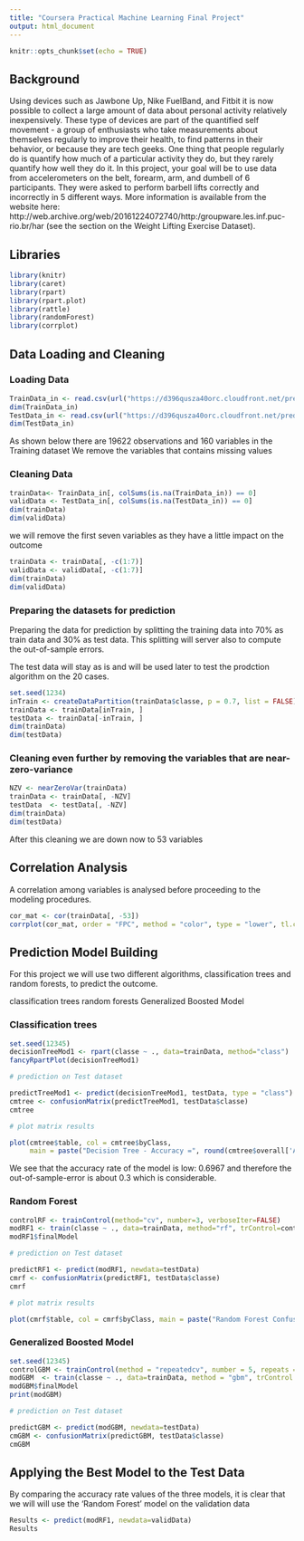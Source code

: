 ```yaml
---
title: "Coursera Practical Machine Learning Final Project"
output: html_document
---
```


```r
knitr::opts_chunk$set(echo = TRUE)
```

## Background

Using devices such as Jawbone Up, Nike FuelBand, and Fitbit it is now possible to collect a large amount of data about personal activity relatively inexpensively. These type of devices are part of the quantified self movement - a group of enthusiasts who take measurements about themselves regularly to improve their health, to find patterns in their behavior, or because they are tech geeks. One thing that people regularly do is quantify how much of a particular activity they do, but they rarely quantify how well they do it. In this project, your goal will be to use data from accelerometers on the belt, forearm, arm, and dumbell of 6 participants. They were asked to perform barbell lifts correctly and incorrectly in 5 different ways. More information is available from the website here: http://web.archive.org/web/20161224072740/http:/groupware.les.inf.puc-rio.br/har (see the section on the Weight Lifting Exercise Dataset).

## Libraries
```r
library(knitr)
library(caret)
library(rpart)
library(rpart.plot)
library(rattle)
library(randomForest)
library(corrplot)
```
## Data Loading and Cleaning
### Loading Data
```r
TrainData_in <- read.csv(url("https://d396qusza40orc.cloudfront.net/predmachlearn/pml-training.csv"),header=TRUE)
dim(TrainData_in)
TestData_in <- read.csv(url("https://d396qusza40orc.cloudfront.net/predmachlearn/pml-testing.csv"),header=TRUE)
dim(TestData_in)
```
As shown below there are 19622 observations and 160 variables in the Training dataset
We remove the variables that contains missing values

### Cleaning Data
```r
trainData<- TrainData_in[, colSums(is.na(TrainData_in)) == 0]
validData <- TestData_in[, colSums(is.na(TestData_in)) == 0]
dim(trainData)
dim(validData)
```

we will remove the first seven variables as they have a little impact on the outcome

```r
trainData <- trainData[, -c(1:7)]
validData <- validData[, -c(1:7)]
dim(trainData)
dim(validData)
```

### Preparing the datasets for prediction
Preparing the data for prediction by splitting the training data into 70% as train data and 30% as test data. This splitting will server also to compute the out-of-sample errors.

The test data will stay as is and will be used later to test the prodction algorithm on the 20 cases.
```r
set.seed(1234) 
inTrain <- createDataPartition(trainData$classe, p = 0.7, list = FALSE)
trainData <- trainData[inTrain, ]
testData <- trainData[-inTrain, ]
dim(trainData)
dim(testData)
```

### Cleaning even further by removing the variables that are near-zero-variance
```r
NZV <- nearZeroVar(trainData)
trainData <- trainData[, -NZV]
testData  <- testData[, -NZV]
dim(trainData)
dim(testData)
```

After this cleaning we are down now to 53 variables

## Correlation Analysis
A correlation among variables is analysed before proceeding to the modeling procedures.

```r
cor_mat <- cor(trainData[, -53])
corrplot(cor_mat, order = "FPC", method = "color", type = "lower", tl.cex = 0.8, tl.col = rgb(0, 0, 0))
```

## Prediction Model Building
For this project we will use two different algorithms, classification trees and random forests, to predict the outcome.

classification trees
random forests
Generalized Boosted Model

### Classification trees

```r
set.seed(12345)
decisionTreeMod1 <- rpart(classe ~ ., data=trainData, method="class")
fancyRpartPlot(decisionTreeMod1)

# prediction on Test dataset

predictTreeMod1 <- predict(decisionTreeMod1, testData, type = "class")
cmtree <- confusionMatrix(predictTreeMod1, testData$classe)
cmtree

# plot matrix results

plot(cmtree$table, col = cmtree$byClass, 
     main = paste("Decision Tree - Accuracy =", round(cmtree$overall['Accuracy'], 4)))
```

We see that the accuracy rate of the model is low: 0.6967 and therefore the out-of-sample-error is about 0.3 which is considerable.

### Random Forest

```r
controlRF <- trainControl(method="cv", number=3, verboseIter=FALSE)
modRF1 <- train(classe ~ ., data=trainData, method="rf", trControl=controlRF)
modRF1$finalModel

# prediction on Test dataset

predictRF1 <- predict(modRF1, newdata=testData)
cmrf <- confusionMatrix(predictRF1, testData$classe)
cmrf

# plot matrix results

plot(cmrf$table, col = cmrf$byClass, main = paste("Random Forest Confusion Matrix: Accuracy =", round(cmrf$overall['Accuracy'], 4)))
```

### Generalized Boosted Model

```r
set.seed(12345)
controlGBM <- trainControl(method = "repeatedcv", number = 5, repeats = 1)
modGBM  <- train(classe ~ ., data=trainData, method = "gbm", trControl = controlGBM, verbose = FALSE)
modGBM$finalModel
print(modGBM)

# prediction on Test dataset

predictGBM <- predict(modGBM, newdata=testData)
cmGBM <- confusionMatrix(predictGBM, testData$classe)
cmGBM
```

## Applying the Best Model to the Test Data

By comparing the accuracy rate values of the three models, it is clear that we will will use the 'Random Forest' model on the validation data


```r
Results <- predict(modRF1, newdata=validData)
Results
```
